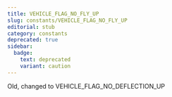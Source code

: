 ```yaml
---
title: VEHICLE_FLAG_NO_FLY_UP
slug: constants/VEHICLE_FLAG_NO_FLY_UP
editorial: stub
category: constants
deprecated: true
sidebar:
  badge:
    text: deprecated
    variant: caution
---
```


<LSLConstant
	name="VEHICLE_FLAG_NO_FLY_UP"
	type="integer"
	value="0x1"
/>

Old, changed to VEHICLE_FLAG_NO_DEFLECTION_UP
